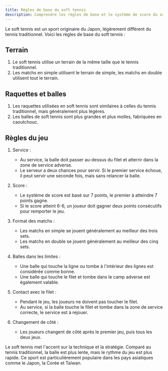 ```yaml
---
title: Règles de base du soft tennis
description: Comprendre les règles de base et le système de score du soft tennis.
---
```

Le soft tennis est un sport originaire du Japon, légèrement différent du tennis traditionnel. Voici les règles de base du soft tennis :

## Terrain

1. Le soft tennis utilise un terrain de la même taille que le tennis traditionnel.
2. Les matchs en simple utilisent le terrain de simple, les matchs en double utilisent tout le terrain.

## Raquettes et balles

1. Les raquettes utilisées en soft tennis sont similaires à celles du tennis traditionnel, mais généralement plus légères.
2. Les balles de soft tennis sont plus grandes et plus molles, fabriquées en caoutchouc.

## Règles du jeu

1. Service :
   - Au service, la balle doit passer au-dessus du filet et atterrir dans la zone de service adverse.
   - Le serveur a deux chances pour servir. Si le premier service échoue, il peut servir une seconde fois, mais sans relancer la balle.

2. Score :
   - Le système de score est basé sur 7 points, le premier à atteindre 7 points gagne.
   - Si le score atteint 6-6, un joueur doit gagner deux points consécutifs pour remporter le jeu.

3. Format des matchs :
   - Les matchs en simple se jouent généralement au meilleur des trois sets.
   - Les matchs en double se jouent généralement au meilleur des cinq sets.

4. Balles dans les limites :
   - Une balle qui touche la ligne ou tombe à l'intérieur des lignes est considérée comme bonne.
   - Une balle qui touche le filet et tombe dans le camp adverse est également valable.

5. Contact avec le filet :
   - Pendant le jeu, les joueurs ne doivent pas toucher le filet.
   - Au service, si la balle touche le filet et tombe dans la zone de service correcte, le service est à rejouer.

6. Changement de côté :
   - Les joueurs changent de côté après le premier jeu, puis tous les deux jeux.

Le soft tennis met l'accent sur la technique et la stratégie. Comparé au tennis traditionnel, la balle est plus lente, mais le rythme du jeu est plus rapide. Ce sport est particulièrement populaire dans les pays asiatiques comme le Japon, la Corée et Taïwan.